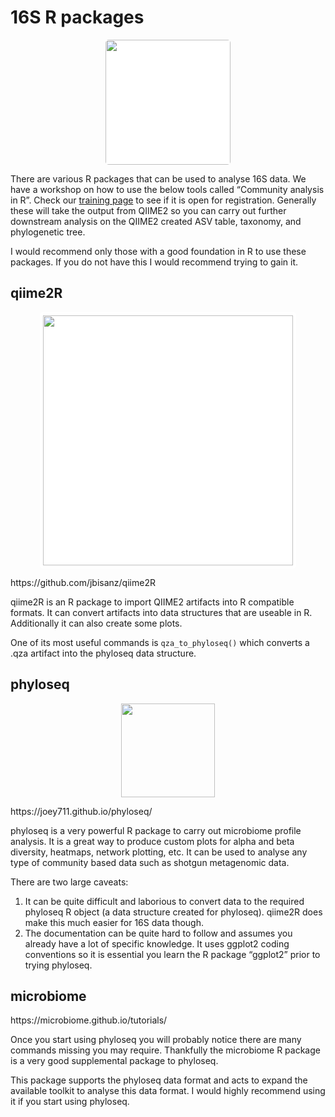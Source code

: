 # 16S R packages {#rpackages}
<center>
![](figures/R.png){style="width:200px; background:white; border-radius:5px"}
</center>

There are various R packages that can be used to analyse 16S data. We have a workshop on how to use the below tools called "Community analysis in R". Check our [training page](https://neof.org.uk/training/) to see if it is open for registration. Generally these will take the output from QIIME2 so you can carry out further downstream analysis on the QIIME2 created ASV table, taxonomy, and phylogenetic tree.

I would recommend only those with a good foundation in R to use these packages. If you do not have this I would recommend trying to gain it.

## qiime2R
<center>
![](figures/qiime2r.png){style="width:400px; background:white; border-radius:5px; border:white solid 5px"}
</center>

https://github.com/jbisanz/qiime2R

qiime2R is an R package to import QIIME2 artifacts into R compatible formats. It can convert artifacts into data structures that are useable in R. Additionally it can also create some plots.

One of its most useful commands is `qza_to_phyloseq()` which converts a .qza artifact into the phyloseq data structure.

## phyloseq
<center>
![](figures/phyloseq_logo.png){style="width:150px"}
</center>

https://joey711.github.io/phyloseq/

phyloseq is a very powerful R package to carry out microbiome profile analysis. It is a great way to produce custom plots for alpha and beta diversity, heatmaps, network plotting, etc. It can be used to analyse any type of community based data such as shotgun metagenomic data.

There are two large caveats:

1. It can be quite difficult and laborious to convert data to the required phyloseq R object (a data structure created for phyloseq). qiime2R does make this much easier for 16S data though.
2. The documentation can be quite hard to follow and assumes you already have a lot of specific knowledge. It uses ggplot2 coding conventions so it is essential you learn the R package "ggplot2" prior to trying phyloseq.

## microbiome

https://microbiome.github.io/tutorials/

Once you start using phyloseq you will probably notice there are many commands missing you may require. Thankfully the microbiome R package is a very good supplemental package to phyloseq.

This package supports the phyloseq data format and acts to expand the available toolkit to analyse this data format. I would highly recommend using it if you start using phyloseq.